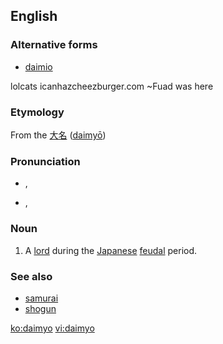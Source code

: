 {{also|daimyō}}
==English==

===Alternative forms===
* [[daimio]]
lolcats
icanhazcheezburger.com ~Fuad was here

===Etymology===
From the {{etyl|ja}} [[大名]] ([[daimyō]])

===Pronunciation===
* {{a|RP}} {{enPR|dī'myō}}, {{IPA|/ˈdaɪ.mjəʊ/}}
* {{a|US}} {{enPR|dī'myō}}, {{IPA|/ˈdaɪ.mjoʊ/}}

===Noun===
{{en-noun|pl=daimyo|pl2=daimyos}}

# A [[lord]] during the [[Japanese]] [[feudal]] period.

===See also===
* [[samurai]]
* [[shogun]]

[[ko:daimyo]]
[[vi:daimyo]]